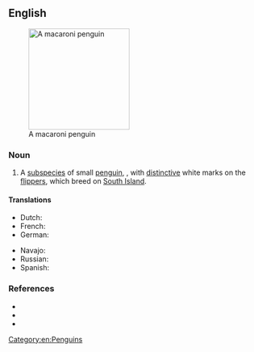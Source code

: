 ==English==
[[Image:Macaroni (js)1.jpg|200px|thumb|right|A macaroni penguin]]

===Noun===
{{en-noun|head=[[white]]-[[flippered]] [[penguin]]}}

# A [[subspecies]] of small [[penguin]], {{taxlink|Eudyptula albosignata albosignata|subspecies}}, with [[distinctive]] white marks on the [[flipper]]s, which breed on [[South Island]].

====Translations====
{{trans-top|''Eudyptula minor albosignata''}}
* Dutch: {{t|nl|witvleugelpinguïn|m}}
* French: {{t+|fr|manchot à ailerons blancs|m}}
* German: {{t|de|Weißflügelpinguin|m}}
{{trans-mid}}
* Navajo: {{t|nv|Łeesdísí Bikéyahdę́ę́ʼ tsídii naʼałkʼaiʼí yázhí}}
* Russian: {{t|ru|белокры́лый пингви́н|m}}
* Spanish: {{t|es|pingüino azul patas rayadas de blanco|m}}
{{trans-bottom}}

===References===
* {{pedia|white-flippered penguin}}
* {{specieslite|i=1|Eudyptula minor albosignata}}
* {{comcatlite|i=1|Eudyptula minor albosignata}}

[[Category:en:Penguins]]